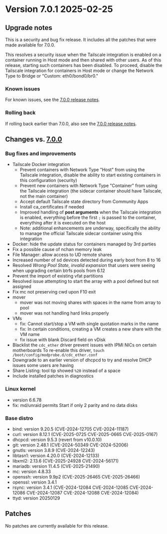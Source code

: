 # Version 7.0.1 2025-02-25

## Upgrade notes

This is a security and bug fix release. It includes all the patches that were made available for 7.0.0.

This resolves a security issue when the Tailscale integration is enabled on a container running in Host mode and then shared with other users. As of this release, starting such containers has been disabled. To proceed, disable the Tailscale integration for containers in Host mode or change the Network Type to Bridge or "Custom: eth0/bond0/br0."

### Known issues

For known issues, see the [7.0.0 release notes](7.0.0.mdx#known-issues).

### Rolling back

If rolling back earlier than 7.0.0, also see the [7.0.0 release notes](7.0.0.mdx#rolling-back).

## Changes vs. [7.0.0](7.0.0.mdx)

### Bug fixes and improvements

* Tailscale Docker integration
  * Prevent containers with Network Type "Host" from using the Tailscale integration, disable the ability to start existing containers in this configuration (security)
  * Prevent new containers with Network Type "Container" from using the Tailscale integration (the sidecar container should have Tailscale, not the main container)
  * Accept default Tailscale state directory from Community Apps
  * Install ca_certificates if needed
  * Improved handling of **post arguments** when the Tailscale integration is enabled, everything before the first `;` is passed to the container, everything after it is executed on the host
  * Note: additional enhancements are underway, specifically the ability to manage the official Tailscale sidecar container using this integration
* Docker: hide the update status for containers managed by 3rd parties
* Fix a possible cause of nchan memory leak
* File Manager: allow access to UD remote shares
* Increased number of sd devices detected during early boot from 8 to 16
* Resolved *Wrong Pool State, invalid expansion* that users were seeing when upgrading certain btrfs pools from 6.12
* Prevent the import of existing vfat partitions
* Resolved issue attempting to start the array with a pool defined but not assigned
* Fix mc not preserving cwd upon F10 exit
* mover
  * mover was not moving shares with spaces in the name from array to pool
  * mover was not handling hard links properly
* VMs
  * fix: Cannot start/stop a VM with single quotation marks in the name
  * fix: In certain conditions, creating a VM creates a new share with the VM name
  * fix issue with blank Discard field on vDisk
* Blacklist the `cdc_ether` driver prevent issues with IPMI NICs on certain motherboards
  To re-enable this driver, `touch /boot/config/modprobe.d/cdc_ether.conf`
* Downgrade to an earlier version of dhcpcd to try and resolve DHCP issues some users are having
* Share Listing: tool tip showed `%20` instead of a space
* Include installed patches in diagnostics

### Linux kernel

* version 6.6.78
* fix: md/unraid permits Start if only 2 parity and no data disks

### Base distro

* bind: version 9.20.5 (CVE-2024-12705 CVE-2024-11187)
* curl: version 8.12.1 (CVE-2025-0725 CVE-2025-0665 CVE-2025-0167)
* dhcpcd: version 9.5.3 (revert from v10.0.10)
* git: version 2.48.1 (CVE-2024-50349 CVE-2024-52006)
* gnutls: version 3.8.9 (CVE-2024-12243)
* libtasn1: version 4.20.0 (CVE-2024-12133)
* libxml2: 2.13.6 (CVE-2025-24928 CVE-2024-56171)
* mariadb: version 11.4.5 (CVE-2025-21490)
* mc: version 4.8.33
* openssh: version 9.9p2 (CVE-2025-26465 CVE-2025-26466)
* openssl: version 3.4.1
* rsync: version 3.4.1 (CVE-2024-12084 CVE-2024-12085 CVE-2024-12086 CVE-2024-12087 CVE-2024-12088 CVE-2024-12084)
* ttyd: version 20250129

## Patches

No patches are currently available for this release.
